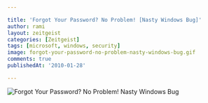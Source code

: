 ```yaml
---

title: 'Forgot Your Password? No Problem! [Nasty Windows Bug]'
author: rami
layout: zeitgeist
categories: [Zeitgeist]
tags: [microsoft, windows, security]
image: forgot-your-password-no-problem-nasty-windows-bug.gif
comments: true
publishedAt: '2010-01-28'

---
```


![Forgot Your Password? No Problem! Nasty Windows Bug](/assets/images/content/zeitgeist/forgot-your-password-no-problem-nasty-windows-bug.gif)
